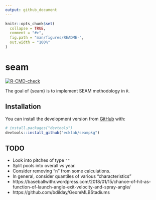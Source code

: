 ```yaml
---
output: github_document
---
```


<!-- README.md is generated from README.Rmd. Please edit that file -->

```r
knitr::opts_chunk$set(
  collapse = TRUE,
  comment = "#>",
  fig.path = "man/figures/README-",
  out.width = "100%"
)
```

# seam

<!-- badges: start -->
[![R-CMD-check](https://github.com/ecklab/seam/workflows/R-CMD-check/badge.svg)](https://github.com/ecklab/seam/actions)
<!-- badges: end -->

The goal of {seam} is to implement SEAM methodology in `R`.

## Installation

You can install the development version from [GitHub](https://github.com/) with:

``` r
# install.packages("devtools")
devtools::install_github("ecklab/seampkg")
```

## TODO

- Look into pitches of type `""`
- Split pools into overall vs year.
- Consider removing "n" from some calculations.
- In general, consider quantiles of various "characteristics"
- https://baseballwithr.wordpress.com/2018/01/15/chance-of-hit-as-function-of-launch-angle-exit-velocity-and-spray-angle/
- https://github.com/bdilday/GeomMLBStadiums
